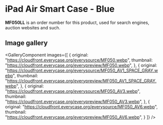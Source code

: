 
# iPad Air Smart Case - Blue

<Callout type='info' emoji='👉🏻'>**MF050LL** is an order number for this product, used for search engines, auction websites and such.</Callout>

## Image gallery

<GalleryComponent
    images={[
      {
        original: "https://cloudfront.everycase.org/everysource/MF050.webp",
        thumbnail: "https://cloudfront.everycase.org/everypreview/MF050.webp",
      },
      {
        original: "https://cloudfront.everycase.org/everysource/MF050_AV1_SPACE_GRAY.webp",
        thumbnail: "https://cloudfront.everycase.org/everypreview/MF050_AV1_SPACE_GRAY.webp",
      },
      {
        original: "https://cloudfront.everycase.org/everysource/MF050_AV3.webp",
        thumbnail: "https://cloudfront.everycase.org/everypreview/MF050_AV3.webp",
      },
      {
        original: "https://cloudfront.everycase.org/everysource/MF050_AV6.webp",
        thumbnail: "https://cloudfront.everycase.org/everypreview/MF050_AV6.webp",
      }
    ]}
  />
